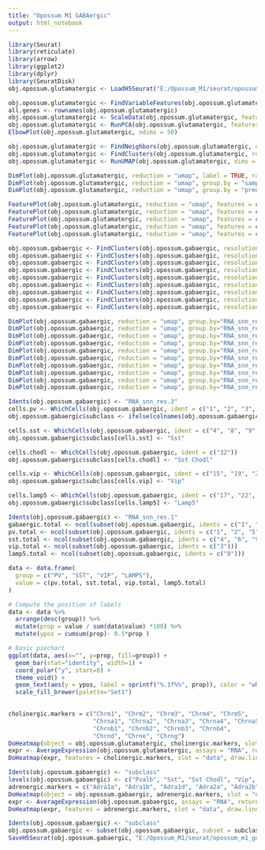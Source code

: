 ```yaml
---
title: "Opossum M1 GABAergic"
output: html_notebook
---
```


```r

library(Seurat)
library(reticulate)
library(arrow)
library(ggplot2)
library(dplyr)
library(SeuratDisk)
obj.opossum.glutamatergic <- LoadH5Seurat("E:/Opossum_M1/seurat/opossum_m1_glutamatergic.h5Seurat")

```


```r

obj.opossum.glutamatergic <- FindVariableFeatures(obj.opossum.glutamatergic, selection.method = "vst", nfeatures = 3000)
all.genes <- rownames(obj.opossum.glutamatergic)
obj.opossum.glutamatergic <- ScaleData(obj.opossum.glutamatergic, features = all.genes)
obj.opossum.glutamatergic <- RunPCA(obj.opossum.glutamatergic, features = VariableFeatures(object = obj.opossum.gabaergic))
ElbowPlot(obj.opossum.glutamatergic, ndims = 50)

```


```r

obj.opossum.glutamatergic <- FindNeighbors(obj.opossum.glutamatergic, dims = 1:30)
obj.opossum.glutamatergic <- FindClusters(obj.opossum.glutamatergic, resolution = 1, algorithm = 4, method = "igraph")
obj.opossum.glutamatergic <- RunUMAP(obj.opossum.glutamatergic, dims = 1:30, method="umap-learn")

```


```r

DimPlot(obj.opossum.glutamatergic, reduction = "umap", label = TRUE, raster = FALSE) + NoLegend() + xlim(-15, 15) + ylim(-15, 15) + coord_equal()
DimPlot(obj.opossum.glutamatergic, reduction = "umap", group.by = "sample", raster = FALSE) + xlim(-15, 12) + ylim(-15, 15) + coord_equal()
DimPlot(obj.opossum.glutamatergic, reduction = "umap", group.by = "predicted_doublets", raster = FALSE) + xlim(-15, 15) + ylim(-15, 15) + coord_equal()

```


```r

FeaturePlot(obj.opossum.glutamatergic, reduction = "umap", features = c("Cux2")) + xlim(-15, 15) + ylim(-15, 15) + coord_equal()
FeaturePlot(obj.opossum.glutamatergic, reduction = "umap", features = c("Rorb")) + xlim(-15, 15) + ylim(-15, 15) + coord_equal()
FeaturePlot(obj.opossum.glutamatergic, reduction = "umap", features = c("Nxph1")) + xlim(-15, 15) + ylim(-15, 15) + coord_equal()
FeaturePlot(obj.opossum.glutamatergic, reduction = "umap", features = c("Foxp2")) + xlim(-15, 15) + ylim(-15, 15) + coord_equal()
FeaturePlot(obj.opossum.glutamatergic, reduction = "umap", features = c("Inpp4b")) + xlim(-15, 15) + ylim(-15, 15) + coord_equal()

```


```r

obj.opossum.gabaergic <- FindClusters(obj.opossum.gabaergic, resolution = 0.5, algorithm = 4, method = "igraph")
obj.opossum.gabaergic <- FindClusters(obj.opossum.gabaergic, resolution = 1.5, algorithm = 4, method = "igraph")
obj.opossum.gabaergic <- FindClusters(obj.opossum.gabaergic, resolution = 2, algorithm = 4, method = "igraph")
obj.opossum.gabaergic <- FindClusters(obj.opossum.gabaergic, resolution = 2.5, algorithm = 4, method = "igraph")
obj.opossum.gabaergic <- FindClusters(obj.opossum.gabaergic, resolution = 3, algorithm = 4, method = "igraph")
obj.opossum.gabaergic <- FindClusters(obj.opossum.gabaergic, resolution = 3.5, algorithm = 4, method = "igraph")
obj.opossum.gabaergic <- FindClusters(obj.opossum.gabaergic, resolution = 4, algorithm = 4, method = "igraph")
obj.opossum.gabaergic <- FindClusters(obj.opossum.gabaergic, resolution = 4.5, algorithm = 4, method = "igraph")
obj.opossum.gabaergic <- FindClusters(obj.opossum.gabaergic, resolution = 5, algorithm = 4, method = "igraph")

```


```r

DimPlot(obj.opossum.gabaergic, reduction = "umap", group.by="RNA_snn_res.0.5", label = TRUE, raster = FALSE) + NoLegend() + xlim(-15, 15) + ylim(-15, 15) + coord_equal()
DimPlot(obj.opossum.gabaergic, reduction = "umap", group.by="RNA_snn_res.1", label = TRUE, raster = FALSE) + NoLegend() + xlim(-15, 15) + ylim(-15, 15) + coord_equal()
DimPlot(obj.opossum.gabaergic, reduction = "umap", group.by="RNA_snn_res.1.5", label = TRUE, raster = FALSE) + NoLegend() + xlim(-15, 15) + ylim(-15, 15) + coord_equal()
DimPlot(obj.opossum.gabaergic, reduction = "umap", group.by="RNA_snn_res.2", label = TRUE, raster = FALSE) + NoLegend() + xlim(-15, 15) + ylim(-15, 15) + coord_equal()
DimPlot(obj.opossum.gabaergic, reduction = "umap", group.by="RNA_snn_res.2.5", label = TRUE, raster = FALSE) + NoLegend() + xlim(-15, 15) + ylim(-15, 15) + coord_equal()
DimPlot(obj.opossum.gabaergic, reduction = "umap", group.by="RNA_snn_res.3", label = TRUE, raster = FALSE) + NoLegend() + xlim(-15, 15) + ylim(-15, 15) + coord_equal()
DimPlot(obj.opossum.gabaergic, reduction = "umap", group.by="RNA_snn_res.3.5", label = TRUE, raster = FALSE) + NoLegend() + xlim(-15, 15) + ylim(-15, 15) + coord_equal()
DimPlot(obj.opossum.gabaergic, reduction = "umap", group.by="RNA_snn_res.4", label = TRUE, raster = FALSE) + NoLegend() + xlim(-15, 15) + ylim(-15, 15) + coord_equal()
DimPlot(obj.opossum.gabaergic, reduction = "umap", group.by="RNA_snn_res.4.5", label = TRUE, raster = FALSE) + NoLegend() + xlim(-15, 15) + ylim(-15, 15) + coord_equal()
DimPlot(obj.opossum.gabaergic, reduction = "umap", group.by="RNA_snn_res.5", label = TRUE, raster = FALSE) + NoLegend() + xlim(-15, 15) + ylim(-15, 15) + coord_equal()

```


```r

Idents(obj.opossum.gabaergic) <- "RNA_snn_res.3"
cells.pv <- WhichCells(obj.opossum.gabaergic, ident = c("1", "2", "3", "5", "6", "7", "10", "11", "14", "16", "20", "27"))
obj.opossum.gabaergic$subclass <- ifelse(colnames(obj.opossum.gabaergic) %in% cells.pv, "Pvalb", "ambiguous")

cells.sst <- WhichCells(obj.opossum.gabaergic, ident = c("4", "8", "9", "12", "13", "24", "26", "28"))
obj.opossum.gabaergic$subclass[cells.sst] <- "Sst"

cells.chodl <- WhichCells(obj.opossum.gabaergic, ident = c("32"))
obj.opossum.gabaergic$subclass[cells.chodl] <- "Sst Chodl"

cells.vip <- WhichCells(obj.opossum.gabaergic, ident = c("15", "19", "21", "23"))
obj.opossum.gabaergic$subclass[cells.vip] <- "Vip"

cells.lamp5 <- WhichCells(obj.opossum.gabaergic, ident = c("17", "22", "30"))
obj.opossum.gabaergic$subclass[cells.lamp5] <- "Lamp5"

```


```r

Idents(obj.opossum.gabaergic) <- "RNA_snn_res.1"
gabaergic.total <- ncol(subset(obj.opossum.gabaergic, idents = c("1", "2", "3", "4", "5", "6", "7", "8", "9", "10", "12", "13", "14", "17")))
pv.total <- ncol(subset(obj.opossum.gabaergic, idents = c("1", "2", "5", "7", "10", "12", "14")))
sst.total <- ncol(subset(obj.opossum.gabaergic, idents = c("4", "6", "9", "13", "17")))
vip.total <- ncol(subset(obj.opossum.gabaergic, idents = c("3")))
lamp5.total <- ncol(subset(obj.opossum.gabaergic, idents = c("8")))

data <- data.frame(
  group = c("PV", "SST", "VIP", "LAMP5"),
  value = c(pv.total, sst.total, vip.total, lamp5.total)
)

# Compute the position of labels
data <- data %>% 
  arrange(desc(group)) %>%
  mutate(prop = value / sum(data$value) *100) %>%
  mutate(ypos = cumsum(prop)- 0.5*prop )

# Basic piechart
ggplot(data, aes(x="", y=prop, fill=group)) +
  geom_bar(stat="identity", width=1) +
  coord_polar("y", start=0) +
  theme_void() + 
  geom_text(aes(y = ypos, label = sprintf("%.1f%%", prop)), color = "white", size=5) +
  scale_fill_brewer(palette="Set1")
 
```


```r

cholinergic.markers = c("Chrm1", "Chrm2", "Chrm3", "Chrm4", "Chrm5", 
                        "Chrna1", "Chrna2", "Chrna3", "Chrna4", "Chrna5", "Chrna6", "Chrna7", "Chrna9", "Chrna10", 
                        "Chrnb1", "Chrnb2", "Chrnb3", "Chrnb4", 
                        "Chrnd", "Chrne", "Chrng")
DoHeatmap(object = obj.opossum.glutamatergic, cholinergic.markers, slot = "data") + scale_fill_gradientn(colors = c("white", "red")) + theme(text = element_text(size = 10))
expr <- AverageExpression(obj.opossum.glutamatergic, assays = "RNA", return.seurat = TRUE, features = cholinergic.markers)
DoHeatmap(expr, features = cholinergic.markers, slot = "data", draw.lines = FALSE, size = 3) + scale_fill_gradientn(colors = magma(100), limits = c(0, 3)) + theme(text = element_text(size = 10))

```


```r

Idents(obj.opossum.gabaergic) <- "subclass"
levels(obj.opossum.gabaergic) <- c("Pvalb", "Sst", "Sst Chodl", "Vip", "Lamp5", "ambiguous")
adrenergic.markers = c("Adra1a", "Adra1b", "Adra1d", "Adra2a", "Adra2b", "Adra2c", "Adrb1", "Adrb2", "Adrb3")
DoHeatmap(object = obj.opossum.gabaergic, adrenergic.markers, slot = "data") + scale_fill_gradientn(colors = c("white", "red")) + theme(text = element_text(size = 10))
expr <- AverageExpression(obj.opossum.gabaergic, assays = "RNA", return.seurat = TRUE, features = adrenergic.markers)
DoHeatmap(expr, features = adrenergic.markers, slot = "data", draw.lines = FALSE, size = 3) + scale_fill_gradientn(colors = magma(100), limits = c(0, 3)) + theme(text = element_text(size = 10))

```


```r

Idents(obj.opossum.gabaergic) <- "subclass"
obj.opossum.gabaergic <- subset(obj.opossum.gabaergic, subset = subclass != "ambiguous")
SaveH5Seurat(obj.opossum.gabaergic, "E:/Opossum_M1/seurat/opossum_m1_gabaergic.h5seurat", overwrite = TRUE, verbose = TRUE)

```

